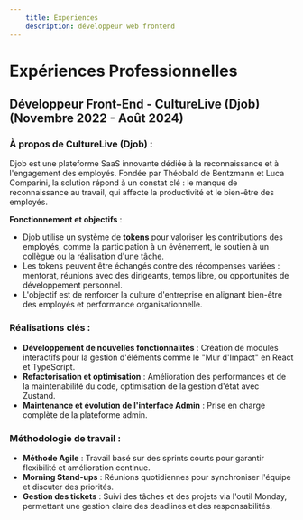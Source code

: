 ```yaml
---
    title: Experiences
    description: développeur web frontend
---
```


# Expériences Professionnelles

## Développeur Front-End - CultureLive (Djob) (Novembre 2022 - Août 2024)

### À propos de CultureLive (Djob) :
Djob est une plateforme SaaS innovante dédiée à la reconnaissance et à l'engagement des employés. Fondée par Théobald de Bentzmann et Luca Comparini, la solution répond à un constat clé : le manque de reconnaissance au travail, qui affecte la productivité et le bien-être des employés.  

**Fonctionnement et objectifs** :

- Djob utilise un système de **tokens** pour valoriser les contributions des employés, comme la participation à un événement, le soutien à un collègue ou la réalisation d'une tâche.  
- Les tokens peuvent être échangés contre des récompenses variées : mentorat, réunions avec des dirigeants, temps libre, ou opportunités de développement personnel.  
- L'objectif est de renforcer la culture d'entreprise en alignant bien-être des employés et performance organisationnelle.  

### Réalisations clés :
- **Développement de nouvelles fonctionnalités** : Création de modules interactifs pour la gestion d'éléments comme le "Mur d'Impact" en React et TypeScript.
- **Refactorisation et optimisation** : Amélioration des performances et de la maintenabilité du code, optimisation de la gestion d'état avec Zustand.
- **Maintenance et évolution de l'interface Admin** : Prise en charge complète de la plateforme admin.

### Méthodologie de travail :
- **Méthode Agile** : Travail basé sur des sprints courts pour garantir flexibilité et amélioration continue.
- **Morning Stand-ups** : Réunions quotidiennes pour synchroniser l'équipe et discuter des priorités.
- **Gestion des tickets** : Suivi des tâches et des projets via l'outil Monday, permettant une gestion claire des deadlines et des responsabilités.